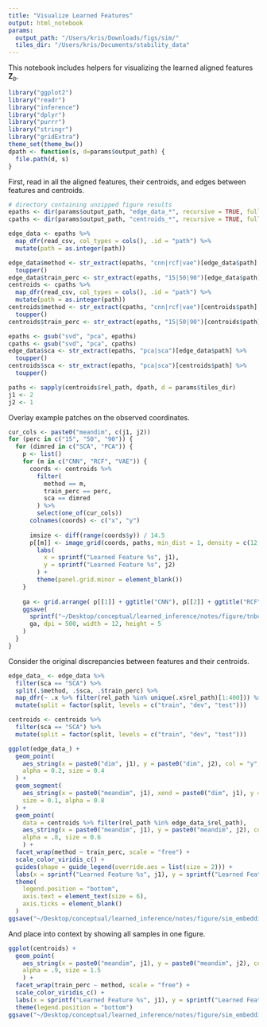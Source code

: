```yaml
---
title: "Visualize Learned Features"
output: html_notebook
params:
  output_path: "/Users/kris/Downloads/figs/sim/"
  tiles_dir: "/Users/kris/Documents/stability_data"
---
```


This notebook includes helpers for visualizing the learned aligned features
$\mathbf{Z}_{b}$.

```r
library("ggplot2")
library("readr")
library("inference")
library("dplyr")
library("purrr")
library("stringr")
library("gridExtra")
theme_set(theme_bw())
dpath <- function(s, d=params$output_path) {
  file.path(d, s)
}
```

First, read in all the aligned features, their centroids, and edges between
features and centroids.

```r
# directory containing unzipped figure results
epaths <- dir(params$output_path, "edge_data_*", recursive = TRUE, full = TRUE) 
cpaths <- dir(params$output_path, "centroids_*", recursive = TRUE, full = TRUE)
```

```r
edge_data <- epaths %>%
  map_dfr(read_csv, col_types = cols(), .id = "path") %>%
  mutate(path = as.integer(path))

edge_data$method <- str_extract(epaths, "cnn|rcf|vae")[edge_data$path] %>%
  toupper()
edge_data$train_perc <- str_extract(epaths, "15|50|90")[edge_data$path]
centroids <- cpaths %>%
  map_dfr(read_csv, col_types = cols(), .id = "path") %>%
  mutate(path = as.integer(path))
centroids$method <- str_extract(cpaths, "cnn|rcf|vae")[centroids$path] %>%
  toupper()
centroids$train_perc <- str_extract(epaths, "15|50|90")[centroids$path]

epaths <- gsub("svd", "pca", epaths)
cpaths <- gsub("svd", "pca", cpaths)
edge_data$sca <- str_extract(epaths, "pca|sca")[edge_data$path] %>%
  toupper()
centroids$sca <- str_extract(epaths, "pca|sca")[centroids$path] %>%
  toupper()

paths <- sapply(centroids$rel_path, dpath, d = params$tiles_dir)
j1 <- 2
j2 <- 1
```

Overlay example patches on the observed coordinates.

```r
cur_cols <- paste0("meandim", c(j1, j2))
for (perc in c("15", "50", "90")) {
  for (dimred in c("SCA", "PCA")) {
    p <- list()
    for (m in c("CNN", "RCF", "VAE")) {
      coords <- centroids %>%
        filter(
          method == m,
          train_perc == perc,
          sca == dimred
        ) %>%
        select(one_of(cur_cols))
      colnames(coords) <- c("x", "y")
      
      imsize <- diff(range(coords$y)) / 14.5
      p[[m]] <- image_grid(coords, paths, min_dist = 1, density = c(12, 14), imsize = imsize) +
        labs(
          x = sprintf("Learned Feature %s", j1),
          y = sprintf("Learned Feature %s", j2)
        ) +
        theme(panel.grid.minor = element_blank())
    }
    
    ga <- grid.arrange( p[[1]] + ggtitle("CNN"), p[[2]] + ggtitle("RCF"), p[[3]] + ggtitle("VAE"), ncol = 3 )
    ggsave(
      sprintf("~/Desktop/conceptual/learned_inference/notes/figure/tnbc_imagegrid-%s-1-2.png", dimred),
      ga, dpi = 500, width = 12, height = 5
    )
  }
}
```

Consider the original discrepancies between features and their centroids.

```r
edge_data_ <- edge_data %>%
  filter(sca == "SCA") %>%
  split(.$method, .$sca, .$train_perc) %>%
  map_dfr(~ .x %>% filter(rel_path %in% unique(.x$rel_path)[1:400])) %>%
  mutate(split = factor(split, levels = c("train", "dev", "test")))

centroids <- centroids %>%
  filter(sca == "SCA") %>%
  mutate(split = factor(split, levels = c("train", "dev", "test")))

ggplot(edge_data_) +
  geom_point(
    aes_string(x = paste0("dim", j1), y = paste0("dim", j2), col = "y", shape = "split"),
    alpha = 0.2, size = 0.4
  ) +
  geom_segment(
    aes_string(x = paste0("meandim", j1), xend = paste0("dim", j1), y = paste0("meandim", j2), yend = paste0("dim", j2), col = "y"),
    size = 0.1, alpha = 0.8
  ) +
  geom_point(
    data = centroids %>% filter(rel_path %in% edge_data_$rel_path),
    aes_string(x = paste0("meandim", j1), y = paste0("meandim", j2), col = "y", shape = "split"),
    alpha = .8, size = 0.6
    ) +
  facet_wrap(method ~ train_perc, scale = "free") +
  scale_color_viridis_c() +
  guides(shape = guide_legend(override.aes = list(size = 2))) +
  labs(x = sprintf("Learned Feature %s", j1), y = sprintf("Learned Feature %s", j2)) +
  theme(
    legend.position = "bottom",
    axis.text = element_text(size = 6),
    axis.ticks = element_blank()
  )
ggsave("~/Desktop/conceptual/learned_inference/notes/figure/sim_embeddings--SCA-1-2.png", dpi = 500)
```
And place into context by showing all samples in one figure.

```r
ggplot(centroids) +
  geom_point(
    aes_string(x = paste0("meandim", j1), y = paste0("meandim", j2), col = "y", shape = "split"),
    alpha = .9, size = 1.5 
    ) +
  facet_wrap(train_perc ~ method, scale = "free") +
  scale_color_viridis_c() +
  labs(x = sprintf("Learned Feature %s", j1), y = sprintf("Learned Feature %s", j2)) +
  theme(legend.position = "bottom")
ggsave("~/Desktop/conceptual/learned_inference/notes/figure/sim_embeddings-full-sca-1-2.png", dpi = 500)
```
